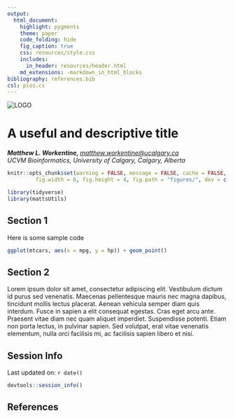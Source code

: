 ```yaml
---
output:
  html_document:
    highlight: pygments
    theme: paper
    code_folding: hide
    fig_caption: true
    css: resources/style.css
    includes:
      in_header: resources/header.html
    md_extensions: -markdown_in_html_blocks
bibliography: references.bib
csl: plos.cs
---
```


<div class="page-header">

  <img class="center-block" src="resources/UC-vet_med-rgb-400.png" alt="LOGO">
      
  <h1>A useful and descriptive title</h1>

  <address>
    <strong>Matthew L. Workentine, </strong><a href="mailto:">matthew.workentine@ucalgary.ca</a><br>
    UCVM Bioinformatics, University of Calgary, Calgary, Alberta<br>
  </address>

</div>

```r
knitr::opts_chunk$set(warning = FALSE, message = FALSE, cache = FALSE, 
         fig.width = 6, fig.height = 4, fig.path = "figures/", dev = c("png", "pdf"))
```
```r
library(tidyverse)
library(mattsUtils)
```





## Section 1

Here is some sample code
```r
ggplot(mtcars, aes(x = mpg, y = hp)) + geom_point()
```

## Section 2

Lorem ipsum dolor sit amet, consectetur adipiscing elit. Vestibulum dictum id purus sed venenatis. Maecenas pellentesque mauris nec magna dapibus, tincidunt mollis lectus placerat. Aenean vehicula semper diam quis interdum. Fusce in sapien a elit consequat egestas. Cras eget arcu ante. Praesent vitae diam nec quam aliquet imperdiet. Suspendisse potenti. Etiam non porta lectus, in pulvinar sapien. Sed volutpat, erat vitae venenatis elementum, nulla orci facilisis mi, ac facilisis sapien libero et nisi.


## Session Info
Last updated on: `r date()`  

```r
devtools::session_info()
```

## References
